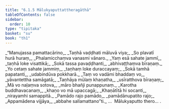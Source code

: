 ```yaml
---
title: "6.1.5 Mālukyaputtattheragāthā"
tableOfContents: false
sidebar:
  order: 10
type: "tipitaka"
basket: "su"
book: "th1"
---
```



<DynamicBreadcrumb />

<Division number="399" book="th1" bookNo="19" page="284">

<Paragraph number="671" type="verses" book="th1">
_“Manujassa pamattacārino,_  
_Taṇhā vaḍḍhati māluvā viya;_  
_So plavatī hurā huraṃ,_  
_Phalamicchaṃva vanasmi vānaro._  

</Paragraph>

</Division>
<Division number="400" book="th1" bookNo="19" page="284">

<Paragraph number="672" type="verses" book="th1">
_Yaṃ esā sahate jammī,_  
_taṇhā loke visattikā;_  
_Sokā tassa pavaḍḍhanti,_  
_abhivaṭṭhaṃva bīraṇaṃ._  

</Paragraph>

</Division>
<Division number="401" book="th1" bookNo="19" page="284">

<Paragraph number="673" type="verses" book="th1">
_Yo cetaṃ sahate jammiṃ,_  
_taṇhaṃ loke duraccayaṃ;_  
_Sokā tamhā papatanti,_  
_udabindūva pokkharā._  

</Paragraph>

</Division>
<Division number="402" book="th1" bookNo="19" page="284">

<Paragraph number="674" type="verses" book="th1">
_Taṃ vo vadāmi bhaddaṃ vo,_  
_yāvantettha samāgatā;_  
_Taṇhāya mūlaṃ khaṇatha,_  
_usīratthova bīraṇaṃ;_  
_Mā vo naḷaṃva sotova,_  
_māro bhañji punappunaṃ._  

</Paragraph>

</Division>
<Division number="403" book="th1" bookNo="19" page="284">

<Paragraph number="675" type="verses" book="th1">
_Karotha buddhavacanaṃ,_  
_khaṇo vo mā upaccagā;_  
_Khaṇātītā hi socanti,_  
_nirayamhi samappitā._  

</Paragraph>

</Division>
<Division number="404" book="th1" bookNo="19" page="284">

<Paragraph number="676" type="verses" book="th1">
_Pamādo rajo pamādo,_  
_pamādānupatito rajo;_  
_Appamādena vijjāya,_  
_abbahe sallamattano”ti._  


</Paragraph>
</Division>

<Paragraph number="677" type="center" book="th1">
…  Mālukyaputto thero… .
</Paragraph>